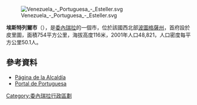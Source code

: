 [[Image:Venezuela_-_Portuguesa_-_Esteller.svg|right]]

'''埃斯特列爾市'''（{{lang-es|Municipio Esteller}}），是[[委內瑞拉|委內瑞拉]]的一個市，位於該國西北部[[波圖格薩州|波圖格薩州]]，首府設於皮里圖，面積754平方公里，海拔高度116米，2001年人口48,821，人口密度每平方公里50.1人。

==參考資料==
* [http://esteller-portuguesa.gob.ve/portal-alcaldias/ Página de la Alcaldía]{{Wayback|url=http://esteller-portuguesa.gob.ve/portal-alcaldias/ |date=20090410184910 }}
* [http://www.estadoportuguesa.com.ve/municipio_esteller.html Portal de Portuguesa]{{Wayback|url=http://www.estadoportuguesa.com.ve/municipio_esteller.html |date=20070220072505 }}

{{Venezuela-geo-stub}}
[[Category:委內瑞拉行政區劃|Category:委內瑞拉行政區劃]]